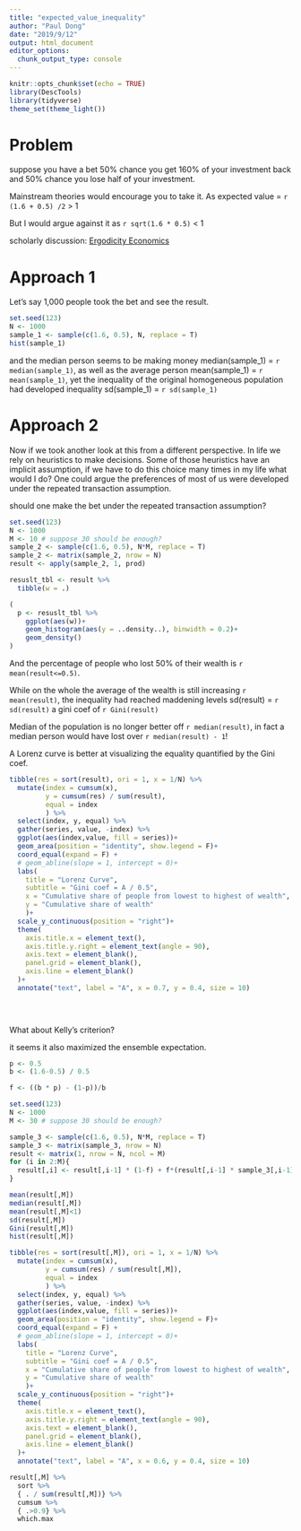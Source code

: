 ```yaml
---
title: "expected_value_inequality"
author: "Paul Dong"
date: "2019/9/12"
output: html_document
editor_options: 
  chunk_output_type: console
---
```


```r
knitr::opts_chunk$set(echo = TRUE)
library(DescTools)
library(tidyverse)
theme_set(theme_light())
```

# Problem
suppose you have a bet 50% chance you get 160% of your investment back and 50% chance you lose half of your investment.

Mainstream theories would encourage you to take it. As expected value = `r (1.6 + 0.5) /2` > 1

But I would argue against it as `r sqrt(1.6 * 0.5)` < 1

scholarly discussion: 
[Ergodicity Economics](https://ergodicityeconomics.files.wordpress.com/2018/06/ergodicity_economics.pdf)

# Approach 1

Let's say 1,000 people took the bet and see the result.

```r
set.seed(123)
N <- 1000
sample_1 <- sample(c(1.6, 0.5), N, replace = T)
hist(sample_1)
```
and the median person seems to be making money median(sample_1) =  `r median(sample_1)`, as well as the average person mean(sample_1) = `r mean(sample_1)`, yet the inequality of the original homogeneous population had developed inequality sd(sample_1) = `r sd(sample_1)`

# Approach 2
Now if we took another look at this from a different perspective. In life we rely on heuristics to make decisions. Some of those heuristics have an implicit assumption, if we have to do this choice many times in my life what would I do? One could argue the preferences of most of us were developed under the repeated transaction assumption. 

should one make the bet under the repeated transaction assumption?

```r
set.seed(123)
N <- 1000
M <- 10 # suppose 30 should be enough?
sample_2 <- sample(c(1.6, 0.5), N*M, replace = T)
sample_2 <- matrix(sample_2, nrow = N)
result <- apply(sample_2, 1, prod)
```
```r
resuslt_tbl <- result %>% 
  tibble(w = .) 

(
  p <- resuslt_tbl %>% 
    ggplot(aes(w))+
    geom_histogram(aes(y = ..density..), binwidth = 0.2)+
    geom_density()
)

```
And the percentage of people who lost 50% of their wealth is `r mean(result<=0.5)`.

While on the whole the average of the wealth is still increasing `r mean(result)`, the inequality had reached maddening levels sd(result) = `r sd(result)` a gini coef of `r Gini(result)`

Median of the population is no longer better off `r median(result)`, in fact a median person would have lost over `r median(result) - 1`!

A Lorenz curve is better at visualizing the equality quantified by the Gini coef.

```r
tibble(res = sort(result), ori = 1, x = 1/N) %>%
  mutate(index = cumsum(x),
         y = cumsum(res) / sum(result),
         equal = index
         ) %>%
  select(index, y, equal) %>%
  gather(series, value, -index) %>% 
  ggplot(aes(index,value, fill = series))+
  geom_area(position = "identity", show.legend = F)+
  coord_equal(expand = F) +
  # geom_abline(slope = 1, intercept = 0)+
  labs(
    title = "Lorenz Curve",
    subtitle = "Gini coef = A / 0.5",
    x = "Cumulative share of people from lowest to highest of wealth",
    y = "Cumulative share of wealth"
    )+
  scale_y_continuous(position = "right")+
  theme(
    axis.title.x = element_text(),
    axis.title.y.right = element_text(angle = 90),
    axis.text = element_blank(),
    panel.grid = element_blank(),
    axis.line = element_blank()
  )+
  annotate("text", label = "A", x = 0.7, y = 0.4, size = 10)
  

  
```

What about Kelly's criterion?

it seems it also maximized the ensemble expectation.

```r

p <- 0.5
b <- (1.6-0.5) / 0.5

f <- ((b * p) - (1-p))/b

set.seed(123)
N <- 1000
M <- 30 # suppose 30 should be enough?

sample_3 <- sample(c(1.6, 0.5), N*M, replace = T)
sample_3 <- matrix(sample_3, nrow = N)
result <- matrix(1, nrow = N, ncol = M)
for (i in 2:M){
  result[,i] <- result[,i-1] * (1-f) + f*(result[,i-1] * sample_3[,i-1])
}

```
```r
mean(result[,M])
median(result[,M])
mean(result[,M]<1)
sd(result[,M])
Gini(result[,M])
hist(result[,M])

```

```r
tibble(res = sort(result[,M]), ori = 1, x = 1/N) %>%
  mutate(index = cumsum(x),
         y = cumsum(res) / sum(result[,M]),
         equal = index
         ) %>%
  select(index, y, equal) %>%
  gather(series, value, -index) %>% 
  ggplot(aes(index,value, fill = series))+
  geom_area(position = "identity", show.legend = F)+
  coord_equal(expand = F) +
  # geom_abline(slope = 1, intercept = 0)+
  labs(
    title = "Lorenz Curve",
    subtitle = "Gini coef = A / 0.5",
    x = "Cumulative share of people from lowest to highest of wealth",
    y = "Cumulative share of wealth"
    )+
  scale_y_continuous(position = "right")+
  theme(
    axis.title.x = element_text(),
    axis.title.y.right = element_text(angle = 90),
    axis.text = element_blank(),
    panel.grid = element_blank(),
    axis.line = element_blank()
  )+
  annotate("text", label = "A", x = 0.6, y = 0.4, size = 10)
```

```r
result[,M] %>% 
  sort %>%
  { . / sum(result[,M])} %>% 
  cumsum %>% 
  { .>0.9} %>% 
  which.max
```

